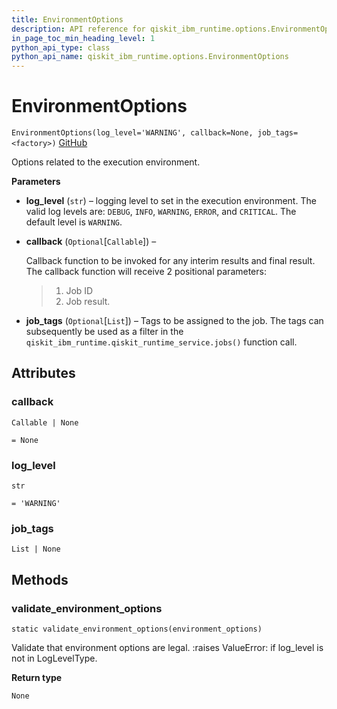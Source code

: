 ```yaml
---
title: EnvironmentOptions
description: API reference for qiskit_ibm_runtime.options.EnvironmentOptions
in_page_toc_min_heading_level: 1
python_api_type: class
python_api_name: qiskit_ibm_runtime.options.EnvironmentOptions
---
```


# EnvironmentOptions

<span id="qiskit_ibm_runtime.options.EnvironmentOptions" />

`EnvironmentOptions(log_level='WARNING', callback=None, job_tags=<factory>)` [GitHub](https://github.com/qiskit/qiskit-ibm-runtime/tree/stable/0.19/qiskit_ibm_runtime/options/environment_options.py "view source code")

Options related to the execution environment.

**Parameters**

*   **log\_level** (`str`) – logging level to set in the execution environment. The valid log levels are: `DEBUG`, `INFO`, `WARNING`, `ERROR`, and `CRITICAL`. The default level is `WARNING`.

*   **callback** (`Optional`\[`Callable`]) –

    Callback function to be invoked for any interim results and final result. The callback function will receive 2 positional parameters:

    > 1.  Job ID
    > 2.  Job result.

*   **job\_tags** (`Optional`\[`List`]) – Tags to be assigned to the job. The tags can subsequently be used as a filter in the `qiskit_ibm_runtime.qiskit_runtime_service.jobs()` function call.

## Attributes

<span id="qiskit_ibm_runtime.options.EnvironmentOptions.callback" />

### callback

`Callable | None`

`= None`

<span id="qiskit_ibm_runtime.options.EnvironmentOptions.log_level" />

### log\_level

`str`

`= 'WARNING'`

<span id="qiskit_ibm_runtime.options.EnvironmentOptions.job_tags" />

### job\_tags

`List | None`

## Methods

### validate\_environment\_options

<span id="qiskit_ibm_runtime.options.EnvironmentOptions.validate_environment_options" />

`static validate_environment_options(environment_options)`

Validate that environment options are legal. :raises ValueError: if log\_level is not in LogLevelType.

**Return type**

`None`

